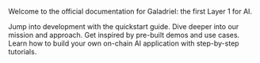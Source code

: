 Welcome to the official documentation for Galadriel: the first Layer 1 for AI.

<CardGroup cols={2}>
  <Card title="Quickstart" href="quickstart" icon="bolt">
    Jump into development with the quickstart guide.
  </Card>
  <Card title="About" href="about" icon="info">
    Dive deeper into our mission and approach.
  </Card>
  <Card title="Use cases" href="use-cases" icon="lightbulb">
    Get inspired by pre-built demos and use cases.
  </Card>
  <Card title="Tutorials" href="tutorials" icon="graduation-cap">
    Learn how to build your own on-chain AI application with step-by-step tutorials.
  </Card>
</CardGroup>
